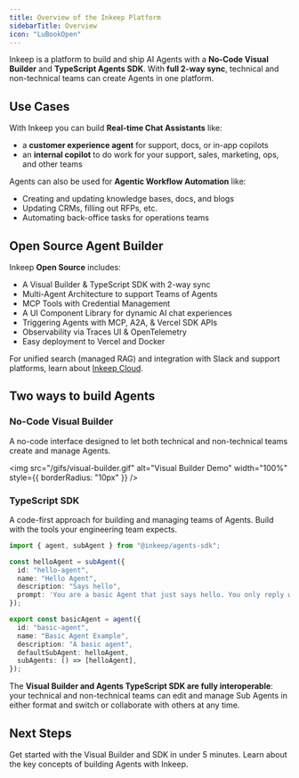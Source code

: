 ```yaml
---
title: Overview of the Inkeep Platform
sidebarTitle: Overview
icon: "LuBookOpen"
---
```


Inkeep is a platform to build and ship AI Agents with a **No-Code Visual Builder** and **TypeScript Agents SDK**. With **full 2-way sync**, technical and non-technical teams can create Agents in one platform.

## Use Cases

With Inkeep you can build **Real-time Chat Assistants** like:
- a **customer experience agent** for support, docs, or in-app copilots
- an **internal copilot** to do work for your support, sales, marketing, ops, and other teams

Agents can also be used for **Agentic Workflow Automation** like:
- Creating and updating knowledge bases, docs, and blogs
- Updating CRMs, filling out RFPs, etc.
- Automating back-office tasks for operations teams

## Open Source Agent Builder

Inkeep **Open Source** includes:
- A Visual Builder & TypeScript SDK with 2-way sync
- Multi-Agent Architecture to support Teams of Agents
- MCP Tools with Credential Management
- A UI Component Library for dynamic AI chat experiences
- Triggering Agents with MCP, A2A, & Vercel SDK APIs
- Observability via Traces UI & OpenTelemetry
- Easy deployment to Vercel and Docker

For unified search (managed RAG) and integration with Slack and support platforms, learn about [Inkeep Cloud](https://inkeep.com/get-started).

## Two ways to build Agents

### No-Code Visual Builder

A no-code interface designed to let both technical and non-technical teams create and manage Agents.

<img
  src="/gifs/visual-builder.gif"
  alt="Visual Builder Demo"
  width="100%"
  style={{ borderRadius: "10px" }}
/>

### TypeScript SDK

A code-first approach for building and managing teams of Agents. Build with the tools your engineering team expects.

   ```typescript
   import { agent, subAgent } from "@inkeep/agents-sdk";

   const helloAgent = subAgent({
     id: "hello-agent",
     name: "Hello Agent",
     description: "Says hello",
     prompt: 'You are a basic Agent that just says hello. You only reply with the word "hello", but you may do it in different variations like h3110, h3110w0rld, h3110w0rld! etc...',
   });

   export const basicAgent = agent({
     id: "basic-agent",
     name: "Basic Agent Example",
     description: "A basic agent",
     defaultSubAgent: helloAgent,
     subAgents: () => [helloAgent],
   });
   ```

The **Visual Builder and Agents TypeScript SDK are fully interoperable**: your technical and non-technical teams can edit and manage Sub Agents in either format and switch or collaborate with others at any time.

## Next Steps

<Cards>
  <Card title="Follow the Quick Start" icon="LuZap" href="/quick-start">
    Get started with the Visual Builder and SDK in under 5 minutes.
  </Card>
  <Card title="Conceptual Overview" icon="LuLightbulb" href="/concepts">
    Learn about the key concepts of building Agents with Inkeep.
  </Card>
</Cards>
